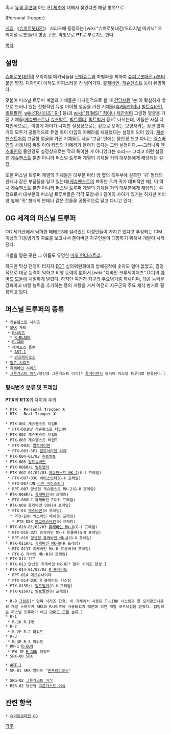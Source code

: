 혹시 [[유격 훈련]]때 하는 [[PT체조]]에 대해서 찾았다면 해당 항목으로.

{{{+1 パーソナルトルーパー}}} (Personal Trooper)

[[게임]] 《[[슈퍼로봇대전]]》 시리즈에 등장하는 [wiki:"슈퍼로봇대전/오리지널 메카닉" 오리지널 로봇]들의 병종 구분. 약칭으로 '''PT'''로 부르기도 한다.

[[목차]]
== 설명 ==
[[슈퍼로봇대전]]의 오리지널 메카닉들을 [[모빌슈트]]와 차별화를 꾀하여 [[슈퍼로봇대전 α]]부터 붙은 명칭. 디자인이 아직도 카피스러운 건 넘어가자. [[휴케바인]], [[게슈펜스트]] 등이 유명하다.

덧붙여 퍼스널 트루퍼 계열의 기체들은 디자인적으로 볼 때 [[건담]]처럼 '눈'이 확실하게 밖으로 드러나 있는 전형적인 듀얼 아이형 얼굴을 가진 기체들([[휴케바인]]이나 [[빌트슈바인]], [[빌트팔켄]], [[wiki:"R시리즈" R-1]] 등)과 [[wiki:"짐(MS)" 짐]]이나 [[제간]]처럼 고글형 얼굴을 가진 기체들([[게슈펜스트]]나 [[슈츠발트]], [[빌트랩터]], [[빌트빌거]] 등)로 나뉘는데, 이들은 사실 디자인적으로는 이렇게 차이가 나지만 설정상으로는 겉으로 보이는 모양새와는 상관 없이 거의 모두가 공통적으로 듀얼 아이 타입의 카메라를 채용했다는 설정이 되어 있다. [[게슈펜스트]]처럼 고글형 얼굴을 가진 기체들도 사실 '고글' 안에는 물안경 쓰고 다니는 [[엑스바인]]의 사례처럼 듀얼 아이 타입의 카메라가 들어가 있다는 그런 설정이다.~~그러니까 [[엑스바인]]의 물안경도 설정상으로는 딱히 특이한 게 아니었다는 소리~~ 그리고 이런 설정은 [[게슈펜스트]] 뿐만 아니라 퍼스널 트루퍼 계열의 기체들 거의 대부분에게 해당되는 설정.

또한 퍼스널 트루퍼 계열의 기체들은 대부분 머리 양 옆의 측두부에 길쭉한 '귀' 형태의 안테나 같은 부품들을 달고 있는데([[게슈펜스트]]의 뾰족한 토끼 귀가 대표적인 예), 이 역시 [[게슈펜스트]] 뿐만 아니라 퍼스널 트루퍼 계열의 기체들 거의 대부분에게 해당되는 설정으로서 대부분의 퍼스널 트루퍼들은 각각 모양새나 길이의 차이가 있기는 하지만 머리 양 옆에 '귀' 형태의 안테나 같은 것들을 공통적으로 달고 다니고 있다.

== OG 세계의 퍼스널 트루퍼 ==
OG 세계관에서 낙하한 메테오3에 실려있던 이성인들이 가지고 있다고 추정되는 10M 이상의 기동병기의 자료를 보고나서 쫄아버린 지구인들이 대항하기 위해서 개발이 시작됐다.

개발을 맡은 곳은 그 이름도 유명한 [[마오 인더스트리]].

하지만 막상 전쟁이 터지자 [[EOT]] 심의위원회에의 방해공작에 숫자도 얼마 없었고, 결정적으로 대공 능력이 약하고 비행 능력이 없어서 [wiki:"디바인 크루세이더즈" DC]의 [[아머드 모듈]]에 처절하게 발렸다. 하지만 여전히 지구의 주요병기중 하나이며, 대공 능력을 강화하고 비행 능력을 추가하는 등의 개량을 거쳐 여전히 지구군의 주요 제식 병기로 활용되고 있다.


== 퍼스널 트루퍼의 종류 ==
 * [[게슈펜스트]] 시리즈
 * [[SRX]] 계획
  * [[R시리즈]]
   * [[R-BLADE]]
  * [[R-GUN]]
  * 레이오스 플랜
   * [[ART-1]]
   * [[반프레이오스]]
 * [[빌트 시리즈]]
 * [[휴케바인 시리즈]]
 * [[그룬가스트 이식]]/양산형 그룬가스트 이식[* [[특기]]이면서 동시에 퍼스널 트루퍼로 분류된다.]

=== 형식번호 분류 및 프레임 ===
'''PTX'''와 '''RTX'''의 차이에 주의.
 * PTX - '''P'''ersonal '''T'''rooper '''X'''
 * RTX - '''R'''eal '''T'''rooper '''X'''

 * PTX-001 게슈펜스트 타입R
  * PTX-001RV 게슈펜스트 타입RV
 * PTX-002 게슈펜스트 타입S
 * PTX-003 게슈펜스트 타입T
  * PTX-003C [[알트아이젠]]
  * PTX-003-SP1 [[알트아이젠 리제]]
 * PTX-004-01/02 [[슈츠발트]]
 * PTX-005 [[빌트슈바인]]
 * PTX-006R/L [[빌트랩터]]
 * PTX-007-01/02/03 [[게슈펜스트 MK-2]](G-Ⅱ 프레임)
  * PTX-007-03C [[바이스릿터]](G-Ⅱ 프레임)
  * PTX-007-UN [[라인 바이스릿터]]
  * RPT-007 양산형 게슈펜스트 MK-2(G-Ⅱ 프레임)
 * RTX-008R/L [[휴케바인]](H 프레임)
  * RTX-008LC 휴케바인 EX(H 프레임)
 * RTX-009 휴케바인 009(H 프레임)
  * PTX-EX [[엑스바인]](H 프레임)
   * PTX-EXH 엑스바인 애쉬(H 프레임)
    * PTX-DEX [[에그젝스바인]](H 프레임)
 * RTX-010-01/02/03 [[휴케바인 Mk-Ⅱ]](G-Ⅱ 프레임)
  * RTX-010-02T 휴케바인 Mk-Ⅱ 트롬베(G-Ⅱ 프레임)
  * RPT-010 [[양산형 휴케바인 Mk-Ⅱ]](G-Ⅱ 프레임)
 * RTX-011R/L [[휴케바인 Mk-Ⅲ]](H 프레임)
  * RTX-011T 휴케바인 Mk-Ⅲ 트롬베(H 프레임)
  * PTX-G 가바인 Mk-Ⅲ(H 프레임)
 * PTX-012 ???
 * RTX-013 양산형 휴케바인 Mk-Ⅱ[* 알파 시리즈 한정.]
 * PTX-014-01/02/03 [[R 블레이드]]
  * RPT-014 에르슈나이데
  * PTX-014-03C R 블레이드 커스텀
 * PTX-015R/L [[빌트빌거]](G-Ⅱ 프레임)
 * PTX-016R/L [[빌트팔켄]](H 프레임)

 * R-0 [[그랑존]][* 알파 시리즈 한정. 이 기체에서 사용된 T-LINK 시스템과 졸 오리할코니움의 개발 노하우가 SRX과 R시리즈에 사용되었기 때문에 이런 개발 코드네임을 받았다. 엄밀히는 퍼스널 트루퍼가 아닌 [[아머드 모듈]] 분류.]
 * R-1
  * R-1K R-1改
 * R-2
  * R-2P R-2 파워드
 * R-3
  * R-3P R-3 파워드
 * RW-1 [[R-GUN]]
  * RW-1P [[R-GUN]] 파워드
 * SRX-00 [[SRX]]

 * [[ART-1]]
 * SR-01 SRX 얼터드 "[[반프레이오스]]"

 * SRG-02 [[그룬가스트 이식]]
 * RSR-02 양산형 [[그룬가스트 이식]]

== 관련 항목 ==
 * [[슈퍼로봇대전 OG]]

[[각주]]
